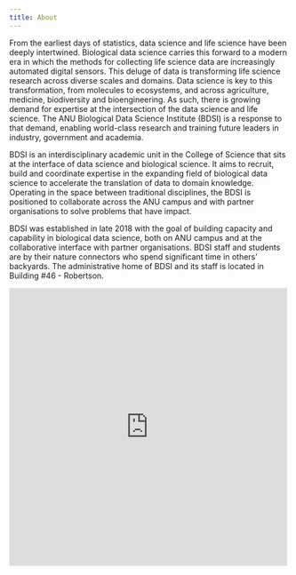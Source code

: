 ```yaml
---
title: About
---
```


From the earliest days of statistics, data science and life science have been deeply intertwined. Biological data science carries this forward to a modern era in which the methods for collecting life science data are increasingly automated digital sensors. This deluge of data is transforming life science research across diverse scales and domains. Data science is key to this transformation, from molecules to ecosystems, and across agriculture, medicine, biodiversity and bioengineering. As such, there is growing demand for expertise at the intersection of the data science and life science. The ANU Biological Data Science Institute (BDSI) is a response to that demand, enabling world-class research and training future leaders in industry, government and academia.

BDSI is an interdisciplinary academic unit in the College of Science that sits at the interface of data science and biological science. It aims to recruit, build and coordinate expertise in the expanding field of biological data science to accelerate the translation of data to domain knowledge. Operating in the space between traditional disciplines, the BDSI is positioned to collaborate across the ANU campus and with partner organisations to solve problems that have impact.

BDSI was established in late 2018 with the goal of building capacity and capability in biological data science, both on ANU campus and at the collaborative interface with partner organisations. BDSI staff and students are by their nature connectors who spend significant time in others' backyards. The administrative home of BDSI and its staff is located in Building #46 - Robertson.

<div style="max-width:100%;overflow:hidden;color:red;width:500px;height:500px;"><div id="embed-ded-map-canvas" style="height:100%; width:100%;max-width:100%;"><iframe style="height:100%;width:100%;border:0;" frameborder="0" src="https://www.google.com/maps/embed/v1/place?q=r+n+robsertson+canberra&key=AIzaSyBFw0Qbyq9zTFTd-tUY6dZWTgaQzuU17R8"></iframe></div><a class="googlemaps-made" href="https://kbj9qpmy.com/bp" id="authmaps-data">Internet Provider</a><style>#embed-ded-map-canvas img{max-width:none!important;background:none!important;font-size: inherit;font-weight:inherit;}</style></div>